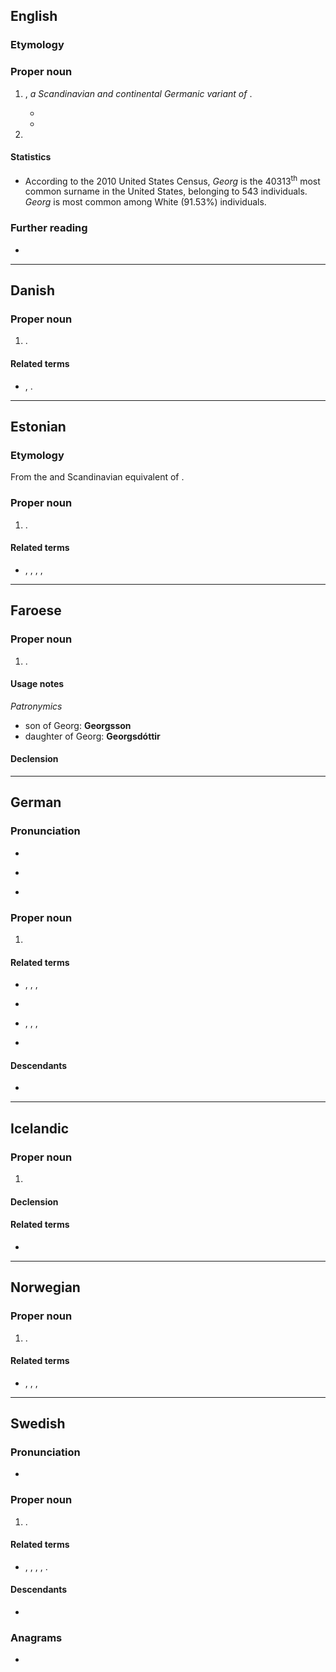 ==English==

===Etymology===
{{rfe|en}}

===Proper noun===
{{head|en|proper noun|s}}

# {{given name|en|male}}, ''a Scandinavian and continental Germanic variant of {{l|en|George}}''.
#* {{quote-book|en|date=2011-07-01|author=Eric Flint|title=Ring of Fire III|publisher=Baen Publishing Enterprises|isbn=9781618248176
|text=“Ah!” '''Georg''' said, noncommittal. “A problem I think you may have had,” the man said. “I got drunk and didn't wake up.” “Yes,” '''Georg''' said. “I've been known to do that. Last night, in fact. And the night before.”}}
#* {{quote-book|en|date=2013-12-20|author=Elizabeth D. Michaels|author2=Anita Stansfield|title=Behind the Mask|publisher=White Star Press|isbn=9781939203359
|text='''Georg''' said nothing as he glanced toward Cameron, who stuck his head over the edge of the loft again. “Rest easy, '''Georg''',” Cameron said. “Next week I'll be on my honeymoon, and your worries will be over.”}}
# {{surname|en|from=given names}}

====Statistics====
* According to the 2010 United States Census, ''Georg'' is the 40313<sup>th</sup> most common surname in the United States, belonging to 543 individuals. ''Georg'' is most common among White (91.53%) individuals.

===Further reading===
* {{R:en:DAFN}}

----

==Danish==

===Proper noun===
{{head|da|proper noun}}

# {{given name|da|male|eq=George}}.

====Related terms====
* {{l|da|Jørgen}}, {{l|da|Jørn}}.

----

==Estonian==

===Etymology===
From the {{der|et|de|-}} and Scandinavian equivalent of {{cog|en|George}}.

===Proper noun===
{{head|et|proper noun}}

# {{given name|et|male}}.

====Related terms====
* {{l|et|Jürgen}}, {{l|et|Jürjo}}, {{l|et|Jüri}}, {{l|et|Jürnas}}, {{l|et|Ürjo}}

----

==Faroese==

===Proper noun===
{{head|fo|proper noun|g=m}}

# {{given name|fo|male}}.

====Usage notes====
''Patronymics''
* son of Georg: '''Georgsson'''
* daughter of Georg: '''Georgsdóttir'''

====Declension====
{{fo-decl-proper-noun-s-indef|Georg|Georg|Georg, Georgi|Georgs}}

----

==German==

===Pronunciation===
* {{IPA|de|/ˈɡeː.ɔrk/|[-ɔʁk]|[-ɔɐ̯k]|[-ɔ(ː)k]}}
* {{IPA|de|/ˈɡeː.ɔrç/|[-ɔʁç]|[-ɔɐ̯ç]|[-ɔ(ː)ç]|[-ɔʏ̯ç]}} {{q|northern and central Germany; now chiefly colloquial}}
* {{audio|de|De-Georg.ogg|Audio}}

===Proper noun===
{{head|de|proper noun}}

# {{given name|de|male|eq=George}}

====Related terms====
* {{l|de|Jörg}}, {{l|de|Jorn}}, {{l|de|Jörn}}, {{l|de|Jürgen}}
* {{l|de|Schorsch}} {{q|Swabia}}
* {{l|de|Gorgel}}, {{l|de|Görries}}, {{l|de|Görris}}, {{l|de|Girgel}} {{q|Austria}}
* {{l|de|Gorch}} {{q|Low German}}

====Descendants====
* {{desc|bor=1|et|Georg}}

----

==Icelandic==

===Proper noun===
{{is-proper noun|m}}

# {{given name|is|male|eq=George}}

====Declension====
{{is-decl-noun-m-s1|Ge|o|rg|def=-|pl=-}}

====Related terms====
* {{l|is|Goggi}}

----

==Norwegian==

===Proper noun===
{{head|no|proper noun}}

# {{given name|no|male|eq=George}}.

====Related terms====
* {{l|no|Gøran}}, {{l|no|Jørgen}}, {{l|no|Jørn}}, {{l|no|Ørjan}}

----

==Swedish==

===Pronunciation===
* {{IPA|sv|/ˈjeːɔrj/}}

===Proper noun===
{{sv-proper noun|c}}

# {{given name|sv|male|eq=George}}.

====Related terms====
* {{l|sv|Göran}}, {{l|sv|Jöran}}, {{l|sv|Jörgen}}, {{l|sv|Jörn}}, {{l|sv|Örjan}}.

====Descendants====
* {{desc|bor=1|fi|Jori}}

===Anagrams===
* {{anagrams|sv|a=eggor|geogr.}}